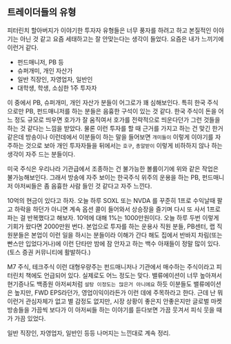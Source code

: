 ## 트레이더들의 유형

피터린치 할아버지가 이야기한 투자자 유형들은 너무 풍자를 하려고 하고 본질적인 이야기는 아닌 것 같고 요즘 세태하고는 잘 안맞는다는 생각이 들었다. 요즘은 내가 느끼기에 이런거 같다.<br/>

- 펀드매니저, PB 등
- 슈퍼개미, 개인 자산가
- 일반 직장인, 자영업자, 일반인
- 대학생, 학생, 소심한 1주 투자자 

이 중에서 PB, 슈퍼개미, 개인 자산가 분들이 어그로가 꽤 심해보인다. 특히 한국 주식 으로만 PB, 펀드매니저를 하는 분들은 음흉한 구석이 있는 것 같다. 한국 주식이 돈을 어느 정도 규모로 띄우면 호가가 잘 움직여서 호가를 전략적으로 띄운다던가 그런 것들을 하는 것 같다는 느낌을 받았다. 물론 이런 투자를 할 때 근거를 가지고 하는 건 맞긴 한거 같은데 방송이나 이런데에서 이분들이 하는 말을 들어보면 `개미들이` 이렇게 이야기를 자주하는 것으로 보아 개인 투자자들을 뒤에서는 `호구`, `총알받이` 이렇게 비하하지 않나 하는 생각이 자주 드는 분들이다.<br/>

미국 주식은 우리나라 기관급에서 조종하는 건 불가능한 볼륨이기에 위와 같은 작업은 불가능해보인다. 그래서 방송에 자주 보이는 한국주식 위주의 운용을 하는 PB, 펀드매니저 아저씨들은 좀 음흉한 사람 들인 것 같다고 자주 느낀다.<br/>

10억의 현금이 있다고 하자. 오늘 하루 SOXL 또는 NVDA 를 꾸준히 1프로 수익날때 팔고 하락을 하던가 아니면 계속 옵션 콜이 들어와서 상승장을 즐기며 다시 또 사서 1프로 파는 걸 반복했다고 해보자. 10억에 대해 1%는 1000만원이다. 오늘 하루 두번 이렇게 기회가 왔다면 2000만원 번다. 본업으로 투자를 하는 운용사 직원 분들, PB센터, 랩 직원분들은 본업이 이런 일을 하시는 분들이라 이해가 간다 해도 집에서 반바지 차림(또는 빤스만 입었다거나)에 이런 단타만 밤에 잠 안자고 하는 백수 아재들이 정말 많이 있다.(토스 증권 커뮤니티에 활발하다.)<br/>

M7 주식, 테크주식 이런 대형우량주는 펀드매니저나 기관에서 매수하는 주식이라고 피터린치 책에도 언급되어 있다. 실제로도 어느 정도는 맞다. 밸류에이션이 너무 높아져서 현기증나도 백종원 아저씨처럼 `설탕 이정도는 많은거 아니에요` 하듯 이분들도 밸류에이션은 높지만, FWD EPS라던가, 영업이익이라든가 이런 데에 주목하라고 한다. 근데 난 뭐 이런거 관심자체가 없고 별 감정도 없지만, 시장 상황이 좋은지 안좋은지만 글로벌 마켓 방송들을 가끔씩 보다가 이 아저씨들 하는 이야기를 듣다보면 가끔 웃겨서 피식 웃을 때가 가끔 있었다.<br/>


일반 직장인, 자영업자, 일반인 등등 나머지는 느낀대로 계속 정리.<br/>
<br/>
